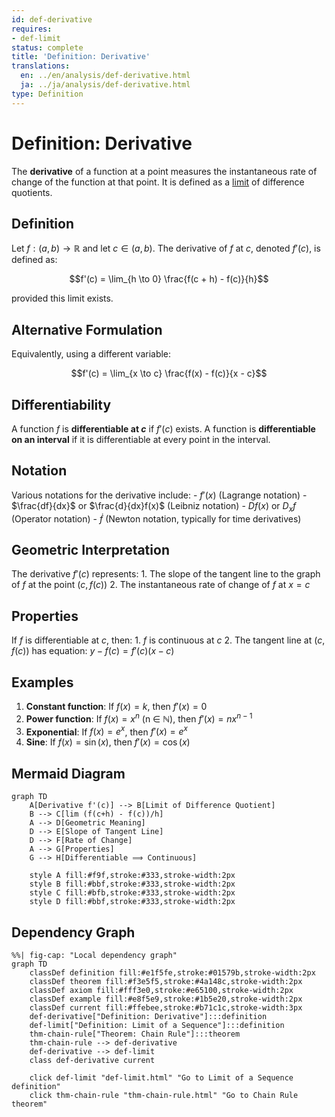 ```yaml
---
id: def-derivative
requires:
- def-limit
status: complete
title: 'Definition: Derivative'
translations:
  en: ../en/analysis/def-derivative.html
  ja: ../ja/analysis/def-derivative.html
type: Definition
---
```


# Definition: Derivative {#def-derivative}

The **derivative** of a function at a point measures the instantaneous rate of change of the function at that point. It is defined as a [limit](def-limit.qmd) of difference quotients.

## Definition

Let $f: (a, b) \to \mathbb{R}$ and let $c \in (a, b)$. The derivative of $f$ at $c$, denoted $f'(c)$, is defined as:

$$f'(c) = \lim_{h \to 0} \frac{f(c + h) - f(c)}{h}$$

provided this limit exists.

## Alternative Formulation

Equivalently, using a different variable:

$$f'(c) = \lim_{x \to c} \frac{f(x) - f(c)}{x - c}$$

## Differentiability

A function $f$ is **differentiable at $c$** if $f'(c)$ exists. A function is **differentiable on an interval** if it is differentiable at every point in the interval.

## Notation

Various notations for the derivative include:
- $f'(x)$ (Lagrange notation)
- $\frac{df}{dx}$ or $\frac{d}{dx}f(x)$ (Leibniz notation)
- $Df(x)$ or $D_x f$ (Operator notation)
- $\dot{f}$ (Newton notation, typically for time derivatives)

## Geometric Interpretation

The derivative $f'(c)$ represents:
1. The slope of the tangent line to the graph of $f$ at the point $(c, f(c))$
2. The instantaneous rate of change of $f$ at $x = c$

## Properties

If $f$ is differentiable at $c$, then:
1. $f$ is continuous at $c$
2. The tangent line at $(c, f(c))$ has equation: $y - f(c) = f'(c)(x - c)$

## Examples

1. **Constant function**: If $f(x) = k$, then $f'(x) = 0$
2. **Power function**: If $f(x) = x^n$ (n ∈ ℕ), then $f'(x) = nx^{n-1}$
3. **Exponential**: If $f(x) = e^x$, then $f'(x) = e^x$
4. **Sine**: If $f(x) = \sin(x)$, then $f'(x) = \cos(x)$

## Mermaid Diagram

```mermaid
graph TD
    A[Derivative f'(c)] --> B[Limit of Difference Quotient]
    B --> C[lim (f(c+h) - f(c))/h]
    A --> D[Geometric Meaning]
    D --> E[Slope of Tangent Line]
    D --> F[Rate of Change]
    A --> G[Properties]
    G --> H[Differentiable ⟹ Continuous]

    style A fill:#f9f,stroke:#333,stroke-width:2px
    style B fill:#bbf,stroke:#333,stroke-width:2px
    style C fill:#bfb,stroke:#333,stroke-width:2px
    style D fill:#bbf,stroke:#333,stroke-width:2px
```

## Dependency Graph

```mermaid
%%| fig-cap: "Local dependency graph"
graph TD
    classDef definition fill:#e1f5fe,stroke:#01579b,stroke-width:2px
    classDef theorem fill:#f3e5f5,stroke:#4a148c,stroke-width:2px
    classDef axiom fill:#fff3e0,stroke:#e65100,stroke-width:2px
    classDef example fill:#e8f5e9,stroke:#1b5e20,stroke-width:2px
    classDef current fill:#ffebee,stroke:#b71c1c,stroke-width:3px
    def-derivative["Definition: Derivative"]:::definition
    def-limit["Definition: Limit of a Sequence"]:::definition
    thm-chain-rule["Theorem: Chain Rule"]:::theorem
    thm-chain-rule --> def-derivative
    def-derivative --> def-limit
    class def-derivative current

    click def-limit "def-limit.html" "Go to Limit of a Sequence definition"
    click thm-chain-rule "thm-chain-rule.html" "Go to Chain Rule theorem"
```
